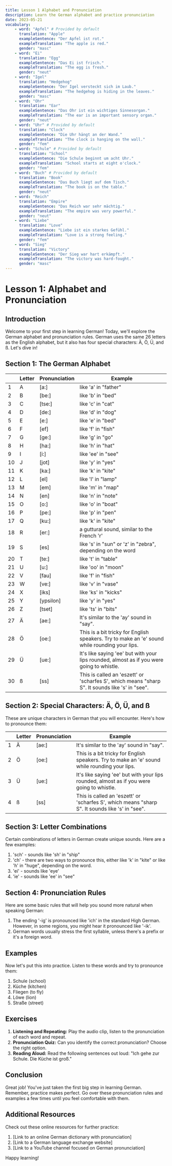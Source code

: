 ```yaml
---
title: Lesson 1 Alphabet and Pronunciation
description: Learn the German alphabet and practice pronunciation
date: 2023-05-21
vocabulary:
    - word: "Apfel" # Provided by default
      translation: "Apple"
      exampleSentence: "Der Apfel ist rot."
      exampleTranslation: "The apple is red."
      gender: "masc"
    - word: "Ei"
      translation: "Egg"
      exampleSentence: "Das Ei ist frisch."
      exampleTranslation: "The egg is fresh."
      gender: "neut"
    - word: "Igel"
      translation: "Hedgehog"
      exampleSentence: "Der Igel versteckt sich im Laub."
      exampleTranslation: "The hedgehog is hiding in the leaves."
      gender: "masc"
    - word: "Ohr"
      translation: "Ear"
      exampleSentence: "Das Ohr ist ein wichtiges Sinnesorgan."
      exampleTranslation: "The ear is an important sensory organ."
      gender: "neut"
    - word: "Uhr" # Provided by default
      translation: "Clock"
      exampleSentence: "Die Uhr hängt an der Wand."
      exampleTranslation: "The clock is hanging on the wall."
      gender: "fem"
    - word: "Schule" # Provided by default
      translation: "School"
      exampleSentence: "Die Schule beginnt um acht Uhr."
      exampleTranslation: "School starts at eight o'clock."
      gender: "fem"
    - word: "Buch" # Provided by default
      translation: "Book"
      exampleSentence: "Das Buch liegt auf dem Tisch."
      exampleTranslation: "The book is on the table."
      gender: "neut"
    - word: "Reich"
      translation: "Empire"
      exampleSentence: "Das Reich war sehr mächtig."
      exampleTranslation: "The empire was very powerful."
      gender: "neut"
    - word: "Liebe"
      translation: "Love"
      exampleSentence: "Liebe ist ein starkes Gefühl."
      exampleTranslation: "Love is a strong feeling."
      gender: "fem"
    - word: "Sieg"
      translation: "Victory"
      exampleSentence: "Der Sieg war hart erkämpft."
      exampleTranslation: "The victory was hard-fought."
      gender: "masc"
---
```


# Lesson 1: Alphabet and Pronunciation

## Introduction

Welcome to your first step in learning German! Today, we'll explore the German alphabet and pronunciation rules. German uses the same 26 letters as the English alphabet, but it also has four special characters: Ä, Ö, Ü, and ß. Let's dive in!

## Section 1: The German Alphabet

<TextToSpeechPlayer mp3File={../assets/courses/german/_shared/lessons/lesson1/audio/das-alphabet.mp3} />

|     | Letter | Pronunciation | Example                                                                                         |
| --- | ------ | ------------- | ----------------------------------------------------------------------------------------------- |
| 1   | A      | [a:]          | like 'a' in "father"                                                                            |
| 2   | B      | [be:]         | like 'b' in "bed"                                                                               |
| 3   | C      | [tse:]        | like 'c' in "cat"                                                                               |
| 4   | D      | [de:]         | like 'd' in "dog"                                                                               |
| 5   | E      | [e:]          | like 'e' in "bed"                                                                               |
| 6   | F      | [ef]          | like 'f' in "fish"                                                                              |
| 7   | G      | [ge:]         | like 'g' in "go"                                                                                |
| 8   | H      | [ha:]         | like 'h' in "hat"                                                                               |
| 9   | I      | [i:]          | like 'ee' in "see"                                                                              |
| 10  | J      | [jot]         | like 'y' in "yes"                                                                               |
| 11  | K      | [ka:]         | like 'k' in "kite"                                                                              |
| 12  | L      | [el]          | like 'l' in "lamp"                                                                              |
| 13  | M      | [em]          | like 'm' in "map"                                                                               |
| 14  | N      | [en]          | like 'n' in "note"                                                                              |
| 15  | O      | [o:]          | like 'o' in "boat"                                                                              |
| 16  | P      | [pe:]         | like 'p' in "pen"                                                                               |
| 17  | Q      | [ku:]         | like 'k' in "kite"                                                                              |
| 18  | R      | [er:]         | a guttural sound, similar to the French 'r'                                                     |
| 19  | S      | [es]          | like 's' in "sun" or 'z' in "zebra", depending on the word                                      |
| 20  | T      | [te:]         | like 't' in "table"                                                                             |
| 21  | U      | [u:]          | like 'oo' in "moon"                                                                             |
| 22  | V      | [fau]         | like 'f' in "fish"                                                                              |
| 23  | W      | [ve:]         | like 'v' in "vase"                                                                              |
| 24  | X      | [iks]         | like 'ks' in "kicks"                                                                            |
| 25  | Y      | [ypsilon]     | like 'y' in "yes"                                                                               |
| 26  | Z      | [tset]        | like 'ts' in "bits"                                                                             |
| 27  | Ä      | [ae:]         | It's similar to the 'ay' sound in "say".                                                        |
| 28  | Ö      | [oe:]         | This is a bit tricky for English speakers. Try to make an 'e' sound while rounding your lips.   |
| 29  | Ü      | [ue:]         | It's like saying 'ee' but with your lips rounded, almost as if you were going to whistle.       |
| 30  | ß      | [ss]          | This is called an 'eszett' or 'scharfes S', which means "sharp S". It sounds like 's' in "see". |

## Section 2: Special Characters: Ä, Ö, Ü, and ß

These are unique characters in German that you will encounter. Here's how to pronounce them:

|     | Letter | Pronunciation | Example                                                                                         |
| --- | ------ | ------------- | ----------------------------------------------------------------------------------------------- |
| 1   | Ä      | [ae:]         | It's similar to the 'ay' sound in "say".                                                        |
| 2   | Ö      | [oe:]         | This is a bit tricky for English speakers. Try to make an 'e' sound while rounding your lips.   |
| 3   | Ü      | [ue:]         | It's like saying 'ee' but with your lips rounded, almost as if you were going to whistle.       |
| 4   | ß      | [ss]          | This is called an 'eszett' or 'scharfes S', which means "sharp S". It sounds like 's' in "see". |

## Section 3: Letter Combinations

Certain combinations of letters in German create unique sounds. Here are a few examples:

1. 'sch' - sounds like 'sh' in "ship"
2. 'ch' - there are two ways to pronounce this, either like 'k' in "kite" or like 'h' in "huge", depending on the word.
3. 'ei' - sounds like 'eye'
4. 'ie' - sounds like 'ee' in "see"

## Section 4: Pronunciation Rules

Here are some basic rules that will help you sound more natural when speaking German:

1. The ending '-ig' is pronounced like 'ich' in the standard High German. However, in some regions, you might hear it pronounced like '-ik'.
2. German words usually stress the first syllable, unless there's a prefix or it's a foreign word.

## Examples

Now let's put this into practice. Listen to these words and try to pronounce them:

1. Schule (school) <TextToSpeechPlayer mp3File={../assets/courses/german/_shared/lessons/lesson1/audio/Schule.mp3} miniPlayer=true />
2. Küche (kitchen) <TextToSpeechPlayer mp3File={../assets/courses/german/_shared/lessons/lesson1/audio/Küche.mp3} miniPlayer=true />
3. Fliegen (to fly) <TextToSpeechPlayer mp3File={../assets/courses/german/_shared/lessons/lesson1/audio/Fliegen.mp3} miniPlayer=true />
4. Löwe (lion) <TextToSpeechPlayer mp3File={../assets/courses/german/_shared/lessons/lesson1/audio/Löwe.mp3} miniPlayer=true />
5. Straße (street) <TextToSpeechPlayer mp3File={../assets/courses/german/_shared/lessons/lesson1/audio/Straße.mp3} miniPlayer=true />

## Exercises

1. **Listening and Repeating:** Play the audio clip, listen to the pronunciation of each word and repeat.
2. **Pronunciation Quiz:** Can you identify the correct pronunciation? Choose the right option.
3. **Reading Aloud:** Read the following sentences out loud: "Ich gehe zur Schule. Die Küche ist groß."

## Conclusion

Great job! You've just taken the first big step in learning German. Remember, practice makes perfect. Go over these pronunciation rules and examples a few times until you feel comfortable with them.

## Additional Resources

Check out these online resources for further practice:

1. [Link to an online German dictionary with pronunciation]
2. [Link to a German language exchange website]
3. [Link to a YouTube channel focused on German pronunciation]

Happy learning!
